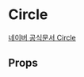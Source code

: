 
# Circle

[네이버 공식문서 Circle](https://navermaps.github.io/maps.js.ncp/docs/naver.maps.Circle.html)

## Props

<Props of={Circle} />